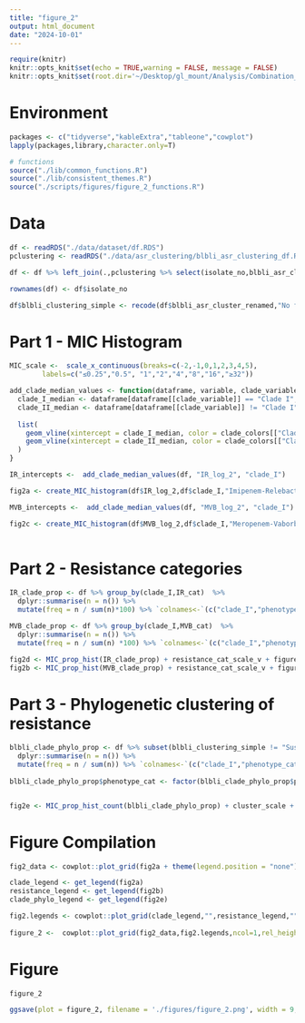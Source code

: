 ```yaml
---
title: "figure_2"
output: html_document
date: "2024-10-01"
---
```


```r
require(knitr)
knitr::opts_knit$set(echo = TRUE,warning = FALSE, message = FALSE)  
knitr::opts_knit$set(root.dir='~/Desktop/gl_mount/Analysis/Combination_resistance/pre-intro-blbli-resistance-ms/') 
```

# Environment
```r
packages <- c("tidyverse","kableExtra","tableone","cowplot")
lapply(packages,library,character.only=T)

# functions
source("./lib/common_functions.R")
source("./lib/consistent_themes.R")
source("./scripts/figures/figure_2_functions.R")
```

# Data
```r
df <- readRDS("./data/dataset/df.RDS")
pclustering <- readRDS("./data/asr_clustering/blbli_asr_clustering_df.RDS") 

df <- df %>% left_join(.,pclustering %>% select(isolate_no,blbli_asr_cluster_renamed) %>% `colnames<-`(c("isolate_no","blbli_asr_cluster_renamed"))) 

rownames(df) <- df$isolate_no

df$blbli_clustering_simple <- recode(df$blbli_asr_cluster_renamed,"No feature"="Susceptible") 
```

# Part 1 - MIC Histogram
```r
MIC_scale <-  scale_x_continuous(breaks=c(-2,-1,0,1,2,3,4,5),
        labels=c("≤0.25","0.5", "1","2","4","8","16","≥32")) 

add_clade_median_values <- function(dataframe, variable, clade_variable) {
  clade_I_median <- dataframe[dataframe[[clade_variable]] == "Clade I", variable] %>% median(na.rm = TRUE)
  clade_II_median <- dataframe[dataframe[[clade_variable]] != "Clade I", variable] %>% median(na.rm = TRUE)
  
  list(
    geom_vline(xintercept = clade_I_median, color = clade_colors[["Clade I"]], linetype = 3,size=1),
    geom_vline(xintercept = clade_II_median, color = clade_colors[["Clade II"]], linetype = 3,size=1)
  )
}

IR_intercepts <-  add_clade_median_values(df, "IR_log_2", "clade_I")

fig2a <- create_MIC_histogram(df$IR_log_2,df$clade_I,"Imipenem-Relebactam") + ylim(NA,250)   +figure_2_format + clade_colors_scale_v   +MIC_scale + IR_intercepts[[1]] + IR_intercepts[[2]]

MVB_intercepts <-  add_clade_median_values(df, "MVB_log_2", "clade_I")

fig2c <- create_MIC_histogram(df$MVB_log_2,df$clade_I,"Meropenem-Vaborbactam")  + MIC_scale  + ylim(NA,250) +figure_2_format + clade_colors_scale_v + MVB_intercepts[[1]] + MVB_intercepts[[2]]
   
```

# Part 2 - Resistance categories
```r
IR_clade_prop <- df %>% group_by(clade_I,IR_cat)  %>%
  dplyr::summarise(n = n()) %>%
  mutate(freq = n / sum(n)*100) %>% `colnames<-`(c("clade_I","phenotype_cat","n","freq"))

MVB_clade_prop <- df %>% group_by(clade_I,MVB_cat)  %>%
  dplyr::summarise(n = n()) %>%
  mutate(freq = n / sum(n) *100) %>% `colnames<-`(c("clade_I","phenotype_cat","n","freq"))
```

```r
fig2d <- MIC_prop_hist(IR_clade_prop) + resistance_cat_scale_v + figure_2_format 
fig2b <- MIC_prop_hist(MVB_clade_prop) + resistance_cat_scale_v + figure_2_format 
```

# Part 3 - Phylogenetic clustering of resistance
```r
blbli_clade_phylo_prop <- df %>% subset(blbli_clustering_simple != "Susceptible") %>% group_by(clade_I,blbli_clustering_simple)  %>% 
  dplyr::summarise(n = n()) %>%
  mutate(freq = n / sum(n)) %>% `colnames<-`(c("clade_I","phenotype_cat","n","freq"))  
 
blbli_clade_phylo_prop$phenotype_cat <- factor(blbli_clade_phylo_prop$phenotype_cat,levels = c("Singleton",subset(blbli_clade_phylo_prop$phenotype_cat,blbli_clade_phylo_prop$phenotype_cat != "Singleton") %>% sort))


fig2e <- MIC_prop_hist_count(blbli_clade_phylo_prop) + cluster_scale + figure_2_format  
```

# Figure Compilation
```r
fig2_data <- cowplot::plot_grid(fig2a + theme(legend.position = "none"),fig2b  + theme(legend.position = "none"),"",fig2c + theme(legend.position = "none"),fig2d + theme(legend.position = "none") , fig2e+ theme(legend.position = "none"), ncol=3,rel_widths = c(1,0.45,0.45,1,0.45,0.45),labels = c("A","B","","C","D","E"),label_size = 16)

clade_legend <- get_legend(fig2a)
resistance_legend <- get_legend(fig2b)
clade_phylo_legend <- get_legend(fig2e)

fig2.legends <- cowplot::plot_grid(clade_legend,"",resistance_legend,"",clade_phylo_legend,ncol=5,align = "hv",rel_widths = c(1,0.25,1,0.25,1)) + theme(plot.margin = unit(c(t=-2.5, 2, b=-1,0 ), "cm"))
 
figure_2 <-  cowplot::plot_grid(fig2_data,fig2.legends,ncol=1,rel_heights = c(1,0.2),align = "h")
```

# Figure
```r
figure_2
```

```r
ggsave(plot = figure_2, filename = './figures/figure_2.png', width = 9, height = 7.2,bg = 'white')
```